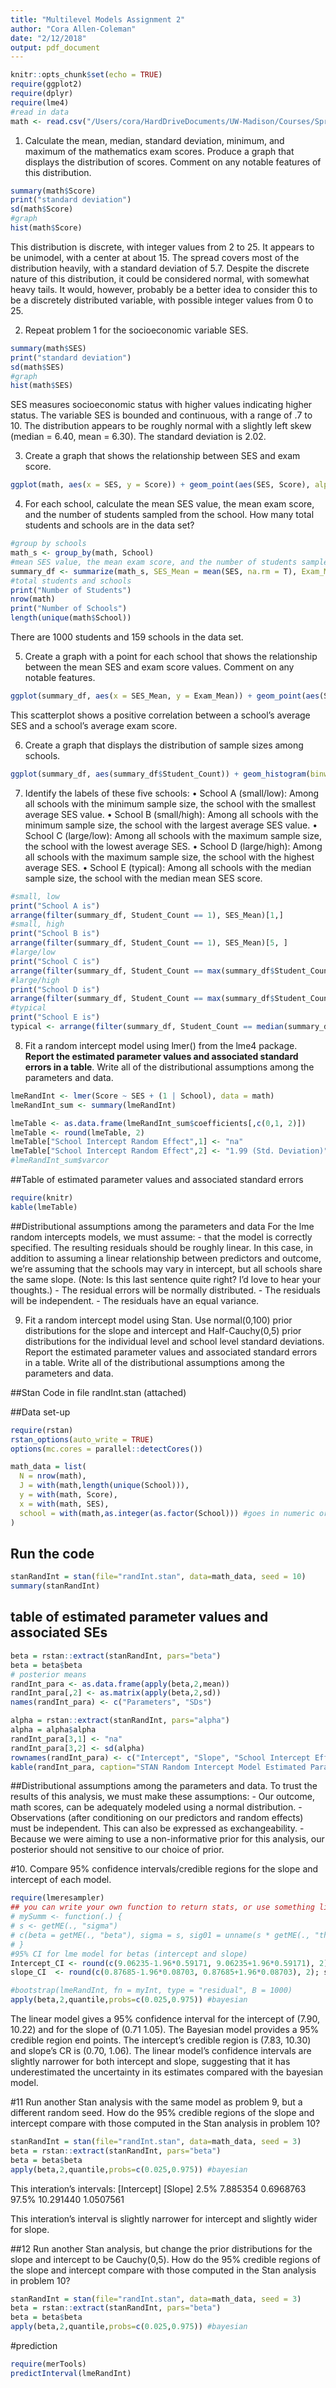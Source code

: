 ```yaml
---
title: "Multilevel Models Assignment 2"
author: "Cora Allen-Coleman"
date: "2/12/2018"
output: pdf_document
---
```


```r
knitr::opts_chunk$set(echo = TRUE)
require(ggplot2)
require(dplyr)
require(lme4)
#read in data
math <- read.csv("/Users/cora/HardDriveDocuments/UW-Madison/Courses/Spring2018/MultilevelModels/Assignments/assignment2/hw02.csv", header = TRUE)
```

1. Calculate the mean, median, standard deviation, minimum, and maximum of the mathematics exam scores. Produce a graph that displays the distribution of scores. Comment on any notable features of this distribution.
```r
summary(math$Score)
print("standard deviation")
sd(math$Score)
#graph
hist(math$Score)
```
This distribution is discrete, with integer values from 2 to 25. It appears to be unimodel, with a center at about 15. The spread covers most of the distribution heavily, with a standard deviation of 5.7. Despite the discrete nature of this distribution, it could be considered normal, with somewhat heavy tails. It would, however, probably be a better idea to consider this to be a discretely distributed variable, with possible integer values from 0 to 25.

2. Repeat problem 1 for the socioeconomic variable SES.
```r
summary(math$SES)
print("standard deviation")
sd(math$SES)
#graph
hist(math$SES) 
```
SES measures socioeconomic status with higher values indicating higher status. The variable SES is bounded and continuous, with a range of .7 to 10.  The distribution appears to be roughly normal with a slightly left skew (median = 6.40, mean = 6.30). The standard deviation is 2.02.

3. Create a graph that shows the relationship between SES and exam score.
```r
ggplot(math, aes(x = SES, y = Score)) + geom_point(aes(SES, Score), alpha = .4)
```
4. For each school, calculate the mean SES value, the mean exam score, and the number of students
sampled from the school. How many total students and schools are in the data set?
```r
#group by schools
math_s <- group_by(math, School)
#mean SES value, the mean exam score, and the number of students sampled
summary_df <- summarize(math_s, SES_Mean = mean(SES, na.rm = T), Exam_Mean = mean(Score, na.rm = T), Student_Count = n()); summary_df
#total students and schools
print("Number of Students")
nrow(math)
print("Number of Schools")
length(unique(math$School))
```
There are 1000 students and 159 schools in the data set.

5. Create a graph with a point for each school that shows the relationship between the mean SES and
exam score values. Comment on any notable features.
```r
ggplot(summary_df, aes(x = SES_Mean, y = Exam_Mean)) + geom_point(aes(SES_Mean, Exam_Mean), alpha = .7) + xlab("Mean SES") + ylab("Mean Exam Score") + ggtitle("SES and Exam Score by School")
```
This scatterplot shows a positive correlation between a school's average SES and a school's average exam score.

6. Create a graph that displays the distribution of sample sizes among schools.
```r
ggplot(summary_df, aes(summary_df$Student_Count)) + geom_histogram(binwidth = .3) + xlab("School Student Sample Size") + ylab("Number of Schools") + ggtitle("Sample Sizes by School")
```

7. Identify the labels of these five schools:
• School A (small/low): Among all schools with the minimum sample size, the school with the
smallest average SES value.
• School B (small/high): Among all schools with the minimum sample size, the school with the
largest average SES value.
• School C (large/low): Among all schools with the maximum sample size, the school with the
lowest average SES.
• School D (large/high): Among all schools with the maximum sample size, the school with the
highest average SES.
• School E (typical): Among all schools with the median sample size, the school with the median
mean SES score.
```r
#small, low
print("School A is")
arrange(filter(summary_df, Student_Count == 1), SES_Mean)[1,]
#small, high
print("School B is")
arrange(filter(summary_df, Student_Count == 1), SES_Mean)[5, ]
#large/low
print("School C is")
arrange(filter(summary_df, Student_Count == max(summary_df$Student_Count)), SES_Mean)[1,]
#large/high
print("School D is")
arrange(filter(summary_df, Student_Count == max(summary_df$Student_Count)), SES_Mean)[4, ]
#typical
print("School E is")
typical <- arrange(filter(summary_df, Student_Count == median(summary_df$Student_Count)), SES_Mean); typical[13, ]
```

8. Fit a random intercept model using lmer() from the lme4 package. **Report the estimated parameter values and associated standard errors in a table**. Write all of the distributional assumptions among the parameters and data.
```r
lmeRandInt <- lmer(Score ~ SES + (1 | School), data = math)
lmeRandInt_sum <- summary(lmeRandInt)

lmeTable <- as.data.frame(lmeRandInt_sum$coefficients[,c(0,1, 2)])
lmeTable <- round(lmeTable, 2)
lmeTable["School Intercept Random Effect",1] <- "na"
lmeTable["School Intercept Random Effect",2] <- "1.99 (Std. Deviation)"
#lmeRandInt_sum$varcor
```
##Table of estimated parameter values and associated standard errors
```r
require(knitr)
kable(lmeTable)
```

##Distributional assumptions among the parameters and data
For the lme random intercepts models, we must assume:
- that the model is correctly specified. The resulting residuals should be roughly linear. In this case, in addition to assuming a linear relationship between predictors and outcome, we're assuming that the schools may vary in intercept, but all schools share the same slope. (Note: Is this last sentence quite right? I'd love to hear your thoughts.)
- The residual errors will be normally distributed.
- The residuals will be independent.
- The residuals have an equal variance.

9. Fit a random intercept model using Stan. Use normal(0,100) prior distributions for the slope and intercept and Half-Cauchy(0,5) prior distributions for the individual level and school level standard deviations. Report the estimated parameter values and associated standard errors in a table. Write all of the distributional assumptions among the parameters and data.

##Stan Code
in file randInt.stan (attached)

##Data set-up

```r
require(rstan)
rstan_options(auto_write = TRUE)
options(mc.cores = parallel::detectCores())

math_data = list(
  N = nrow(math),
  J = with(math,length(unique(School))),
  y = with(math, Score),
  x = with(math, SES),
  school = with(math,as.integer(as.factor(School))) #goes in numeric order, but shifts them up so that all starting at 1
)
```


## Run the code
```r
stanRandInt = stan(file="randInt.stan", data=math_data, seed = 10)
summary(stanRandInt)
```

## table of estimated parameter values and associated SEs
```r
beta = rstan::extract(stanRandInt, pars="beta")
beta = beta$beta
# posterior means
randInt_para <- as.data.frame(apply(beta,2,mean))
randInt_para[,2] <- as.matrix(apply(beta,2,sd))
names(randInt_para) <- c("Parameters", "SDs")

alpha = rstan::extract(stanRandInt, pars="alpha")
alpha = alpha$alpha
randInt_para[3,1] <- "na"
randInt_para[3,2] <- sd(alpha)
rownames(randInt_para) <- c("Intercept", "Slope", "School Intercept Effect")
kable(randInt_para, caption="STAN Random Intercept Model Estimated Paramters and SEs")
```

##Distributional assumptions among the parameters and data.
To trust the results of this analysis, we must make these assumptions:
- Our outcome, math scores, can be adequately modeled using a normal distribution.
- Observations (after conditioning on our predictors and random effects) must be independent. This can also be expressed as exchangeability.
- Because we were aiming to use a non-informative prior for this analysis, our posterior should not sensitive to our choice of prior.

#10. Compare 95% confidence intervals/credible regions for the slope and intercept of each model.

```r
require(lmeresampler)
## you can write your own function to return stats, or use something like
# mySumm <- function(.) {
# s <- getME(., "sigma")
# c(beta = getME(., "beta"), sigma = s, sig01 = unname(s * getME(., "theta")))
# }
#95% CI for lme model for betas (intercept and slope)
Intercept_CI <- round(c(9.06235-1.96*0.59171, 9.06235+1.96*0.59171), 2); Intercept_CI
slope_CI  <- round(c(0.87685-1.96*0.08703, 0.87685+1.96*0.08703), 2); slope_CI         

#bootstrap(lmeRandInt, fn = myInt, type = "residual", B = 1000)
apply(beta,2,quantile,probs=c(0.025,0.975)) #bayesian
```

The linear model gives a 95% confidence interval for the intercept of (7.90, 10.22) and for the slope of (0.71 1.05). 
The Bayesian model provides a 95% credible region end points. The intercept's credible region is (7.83, 10.30) and slope's CR is (0.70, 1.06). The linear model's confidence intervals are slightly narrower for both intercept and slope, suggesting that it has underestimated the uncertainty in its estimates compared with the bayesian model.

#11
Run another Stan analysis with the same model as problem 9, but a different random seed. How do the 95% credible regions of the slope and intercept compare with those computed in the Stan analysis in problem 10?
```r
stanRandInt = stan(file="randInt.stan", data=math_data, seed = 3)
beta = rstan::extract(stanRandInt, pars="beta")
beta = beta$beta
apply(beta,2,quantile,probs=c(0.025,0.975)) #bayesian
```
 This interation's intervals:
 [Intercept]      [Slope]
  2.5%   7.885354 0.6968763
  97.5% 10.291440 1.0507561

This interation's interval is slightly narrower for intercept and slightly wider for slope.
 
##12
Run another Stan analysis, but change the prior distributions for the slope and intercept to be Cauchy(0,5). How do the 95% credible regions of the slope and intercept compare with those computed in the Stan analysis in problem 10? 
```r
stanRandInt = stan(file="randInt.stan", data=math_data, seed = 3)
beta = rstan::extract(stanRandInt, pars="beta")
beta = beta$beta
apply(beta,2,quantile,probs=c(0.025,0.975)) #bayesian

```



#prediction
```r
require(merTools)
predictInterval(lmeRandInt)
```
